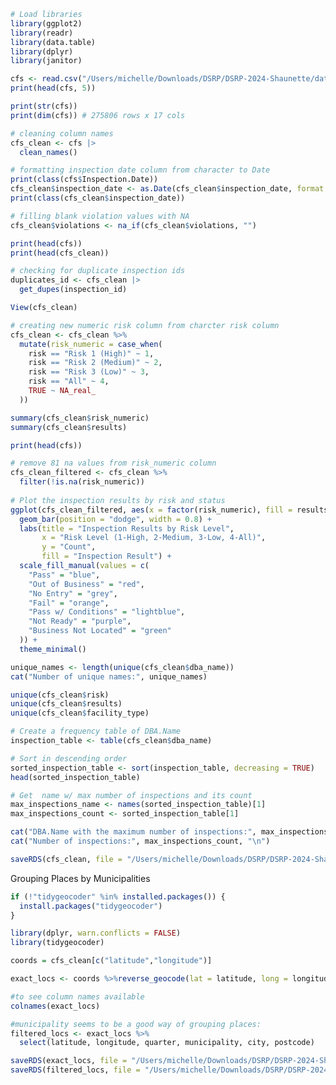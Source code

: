 ```r
# Load libraries
library(ggplot2)
library(readr)
library(data.table)
library(dplyr)
library(janitor)

cfs <- read.csv("/Users/michelle/Downloads/DSRP/DSRP-2024-Shaunette/data/Food_Inspections.csv")
print(head(cfs, 5))
```

```r
print(str(cfs))
print(dim(cfs)) # 275806 rows x 17 cols
```

```r
# cleaning column names
cfs_clean <- cfs |>
  clean_names()

# formatting inspection date column from character to Date
print(class(cfs$Inspection.Date))
cfs_clean$inspection_date <- as.Date(cfs_clean$inspection_date, format = "%m/%d/%Y")
print(class(cfs_clean$inspection_date))

# filling blank violation values with NA
cfs_clean$violations <- na_if(cfs_clean$violations, "")

print(head(cfs))
print(head(cfs_clean))

# checking for duplicate inspection ids
duplicates_id <- cfs_clean |>
  get_dupes(inspection_id)

View(cfs_clean)
```

```r
# creating new numeric risk column from charcter risk column
cfs_clean <- cfs_clean %>%
  mutate(risk_numeric = case_when(
    risk == "Risk 1 (High)" ~ 1,
    risk == "Risk 2 (Medium)" ~ 2,
    risk == "Risk 3 (Low)" ~ 3,
    risk == "All" ~ 4,
    TRUE ~ NA_real_
  ))

summary(cfs_clean$risk_numeric)
summary(cfs_clean$results)

print(head(cfs))

# remove 81 na values from risk_numeric column
cfs_clean_filtered <- cfs_clean %>%
  filter(!is.na(risk_numeric))
         
# Plot the inspection results by risk and status
ggplot(cfs_clean_filtered, aes(x = factor(risk_numeric), fill = results)) +
  geom_bar(position = "dodge", width = 0.8) +
  labs(title = "Inspection Results by Risk Level",
       x = "Risk Level (1-High, 2-Medium, 3-Low, 4-All)",
       y = "Count",
       fill = "Inspection Result") +
  scale_fill_manual(values = c(
    "Pass" = "blue",
    "Out of Business" = "red",
    "No Entry" = "grey",
    "Fail" = "orange",
    "Pass w/ Conditions" = "lightblue",
    "Not Ready" = "purple",
    "Business Not Located" = "green"
  )) +
  theme_minimal()
```

```r
unique_names <- length(unique(cfs_clean$dba_name))
cat("Number of unique names:", unique_names)

unique(cfs_clean$risk)
unique(cfs_clean$results)
unique(cfs_clean$facility_type)
```

```r
# Create a frequency table of DBA.Name
inspection_table <- table(cfs_clean$dba_name)

# Sort in descending order
sorted_inspection_table <- sort(inspection_table, decreasing = TRUE)
head(sorted_inspection_table)

# Get  name w/ max number of inspections and its count
max_inspections_name <- names(sorted_inspection_table)[1]
max_inspections_count <- sorted_inspection_table[1]

cat("DBA.Name with the maximum number of inspections:", max_inspections_name, "\n")
cat("Number of inspections:", max_inspections_count, "\n")
```

```r
saveRDS(cfs_clean, file = "/Users/michelle/Downloads/DSRP/DSRP-2024-Shaunette/MichelleProject/cfs_clean.rds")
```

Grouping Places by Municipalities

```r
if (!"tidygeocoder" %in% installed.packages()) {
  install.packages("tidygeocoder")
}

library(dplyr, warn.conflicts = FALSE)
library(tidygeocoder)

coords = cfs_clean[c("latitude","longitude")]

exact_locs <- coords %>%reverse_geocode(lat = latitude, long = longitude, method = 'osm',address = address_found, full_results = TRUE)

#to see column names available
colnames(exact_locs)

#municipality seems to be a good way of grouping places:
filtered_locs <- exact_locs %>%
  select(latitude, longitude, quarter, municipality, city, postcode)

saveRDS(exact_locs, file = "/Users/michelle/Downloads/DSRP/DSRP-2024-Shaunette/MichelleProject/exact_locs.rds")
saveRDS(filtered_locs, file = "/Users/michelle/Downloads/DSRP/DSRP-2024-Shaunette/MichelleProject/filtered_locs.rds")
```
